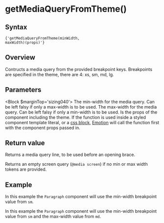 

# getMediaQueryFromTheme()

## Syntax

<Code>{'getMediaQueryFromTheme(minWidth, maxWidth)(props)'}</Code>

## Overview

Contructs a media query from the provided breakpoint keys. Breakpoints are specified in the theme, there are 4: xs, sm, md, lg.

## Parameters

<Block $marginTop='sizing040'>
  <Prop name='minWidth' type='BreakpointKeys'>
    The min-width for the media query. Can be left falsy if only a max-width is to be used.
  </Prop>
  <Prop name='maxWidth' type='BreakpointKeys'>
    The max-width for the media query. Can be left falsy if only a min-width is to be used.
  </Prop>
  <Prop name='props' type='Props'>
    Is the props of the component including the theme. If the function is used inside a styled component template literal, or a [css block](/utils/css), [Emotion](https://emotion.sh/docs/) will call the function first with the component props passed in.
  </Prop>
</Block>

## Return value

Returns a media query line, to be used before an opening brace.

Returns an empty screen query (`@media screen`) if no min or max width tokens are provided.

## Example

In this example the `Paragraph` component will use the min-width breakpoint value from `sm`.

<CodeFromFile path="examples/utils/get-media-query-from-theme-1.tsx"/>

In this example the `Paragraph` component will use the min-width breakpoint value from `sm` and the max-width value from `md`.

<CodeFromFile path="examples/utils/get-media-query-from-theme-2.tsx"/>

